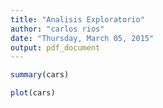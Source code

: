 ```yaml
---
title: "Analisis Exploratorio"
author: "carlos rios"
date: "Thursday, March 05, 2015"
output: pdf_document
---
```



```r
summary(cars)
```



```r
plot(cars)
```

